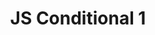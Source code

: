 ---
type: Lesson
title: "JS Conditional 1"
xp: 10
description: "Learn about conditionals"
activityRefs: 
    - id: 1
      activity: js_conditional_intro1-1
    - id: 2
      activity: js_conditional_intro1-2
    - id: 3
      activity: js_conditional_intro1-3
---